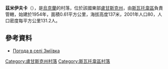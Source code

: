 {{coord|49|27|1|N|38|3|41|E|scale:100000|display=title}}

'''茲米伊夫卡'''（{{lang-uk|Зміївка}}），是[[烏克蘭|烏克蘭]]的村落，位於該國東部[[盧甘斯克州|盧甘斯克州]]，由[[斯瓦托韋區|斯瓦托韋區]]負責管轄，始建於1954年，面積0.61平方公里，海拔高度137米，2001年人口80，人口密度每平方公里131.2人。

==參考資料==
* [http://weather.in.ua/ua/lyganskaja/9050 Погода в селі Зміївка] {{Wayback|url=http://weather.in.ua/ua/lyganskaja/9050 |date=20160305120730 }}

{{DEFAULTSORT:Зміївка}}
[[Category:盧甘斯克州村落|Category:盧甘斯克州村落]]
[[Category:斯瓦托韋區村落|Category:斯瓦托韋區村落]]


{{Luhansk-geo-stub}}